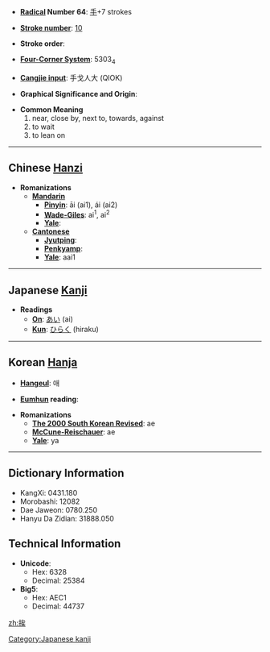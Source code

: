 * '''[[Wiktionary:Chinese radical index| Radical]] Number 64''': [[Wiktionary:Chinese radical index 手|手]]+7 strokes

* '''[[Wiktionary:Chinese total strokes index|Stroke number]]''': [[Wiktionary:Chinese total strokes index 10|10]]

* '''Stroke order''': 

* '''[[Wiktionary:Chinese four corner index|Four-Corner System]]''': 5303<sub>4</sub>

* '''[[Wiktionary:Chinese Cangjie index|Cangjie input]]''': 手戈人大 (QIOK)

* '''Graphical Significance and Origin''': 

* '''Common Meaning'''
*#near, close by, next to, towards, against
*# to wait
*# to lean on


----

== Chinese [[Hanzi]] ==

* '''Romanizations'''
** '''[[Mandarin]]'''
*** '''[[Pinyin]]''': āi (ai1), ái (ai2)
*** '''[[Wade-Giles]]''': ai<sup>1</sup>, ai<sup>2</sup>
*** '''[[Yale]]''': 
** '''[[Cantonese]]'''
*** '''[[Jyutping]]''':
*** '''[[Penkyamp]]''': 
*** '''[[Yale]]''': aai1


----

== Japanese [[Kanji]] ==

* '''Readings'''
** '''[[On]]''': [[あい]] (ai)
** '''[[Kun]]''': [[ひらく]] (hiraku)

----

== Korean [[Hanja]] ==

* '''[[Hangeul]]''': 애

* '''[[Eumhun]] reading''': 

* '''Romanizations'''
** '''[[The 2000 South Korean Revised Romanization|The 2000 South Korean Revised]]''': ae
** '''[[McCune-Reischauer]]''': ae
** '''[[Yale]]''': ya

----

== Dictionary Information ==

* KangXi: 0431.180
* Morobashi: 12082
* Dae Jaweon: 0780.250
* Hanyu Da Zidian: 31888.050

== Technical Information ==

* '''Unicode''':
** Hex: 6328
** Decimal: 25384
* '''Big5''':
** Hex: AEC1
** Decimal: 44737

[[Category:Japanese kanji]]
[[zh:挨]]